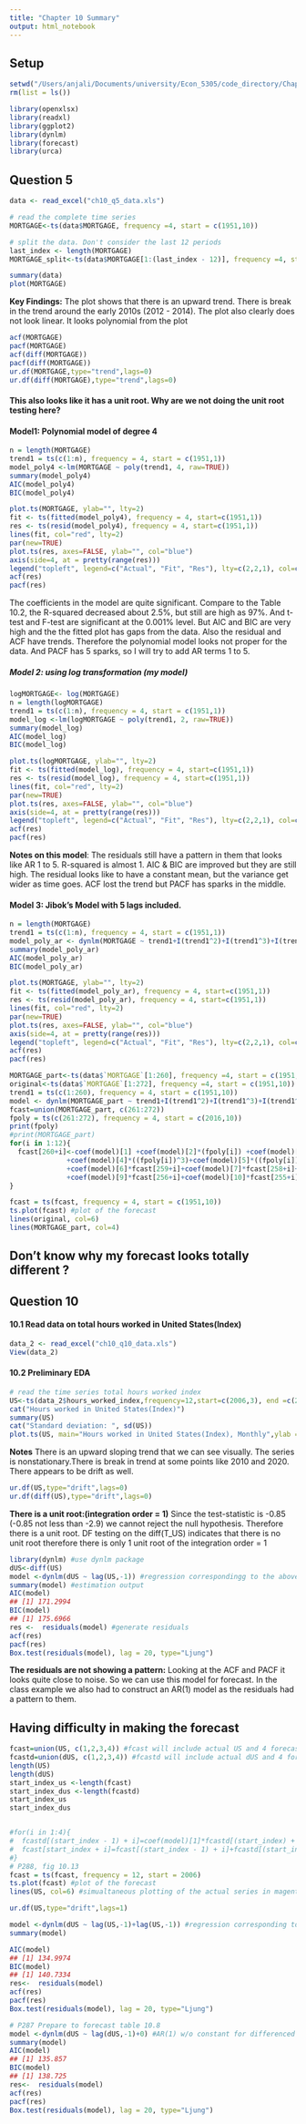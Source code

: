 ```yaml
---
title: "Chapter 10 Summary"
output: html_notebook
---
```


## Setup

```r
setwd("/Users/anjali/Documents/university/Econ_5305/code_directory/Chapter10")
rm(list = ls())
```

```r
library(openxlsx)
library(readxl)
library(ggplot2)
library(dynlm)
library(forecast)
library(urca)
```

## Question 5

```r
data <- read_excel("ch10_q5_data.xls")

# read the complete time series
MORTGAGE<-ts(data$MORTGAGE, frequency =4, start = c(1951,10)) 

# split the data. Don't consider the last 12 periods 
last_index <- length(MORTGAGE)
MORTGAGE_split<-ts(data$MORTGAGE[1:(last_index - 12)], frequency =4, start = c(1951,10))
```


```r
summary(data)
plot(MORTGAGE)
```
**Key Findings:** The plot shows that there is an upward trend. There is break in the trend around the early 2010s (2012 - 2014). The plot also clearly does not look linear. It looks polynomial from the plot

```r
acf(MORTGAGE)
pacf(MORTGAGE)
acf(diff(MORTGAGE))
pacf(diff(MORTGAGE))
ur.df(MORTGAGE,type="trend",lags=0)
ur.df(diff(MORTGAGE),type="trend",lags=0)
```
#### This also looks like it has a unit root. Why are we not doing the unit root testing here?

#### Model1: Polynomial model of degree 4 
```r
n = length(MORTGAGE)
trend1 = ts(c(1:n), frequency = 4, start = c(1951,1)) 
model_poly4 <-lm(MORTGAGE ~ poly(trend1, 4, raw=TRUE)) 
summary(model_poly4) 
AIC(model_poly4)
BIC(model_poly4)
```

```r
plot.ts(MORTGAGE, ylab="", lty=2) 
fit <- ts(fitted(model_poly4), frequency = 4, start=c(1951,1)) 
res <- ts(resid(model_poly4), frequency = 4, start=c(1951,1)) 
lines(fit, col="red", lty=2) 
par(new=TRUE) 
plot.ts(res, axes=FALSE, ylab="", col="blue") 
axis(side=4, at = pretty(range(res))) 
legend("topleft", legend=c("Actual", "Fit", "Res"), lty=c(2,2,1), col=c("black", "red", "blue"))
acf(res)
pacf(res) 
```

The coefficients in the model are quite significant. Compare to the Table 10.2, the R-squared decreased about 2.5%, but still are high as 97%. And t-test and F-test are significant at the 0.001% level.  But AIC and BIC are very high and the the fitted plot has gaps from the data. Also the residual and ACF have trends. Therefore the polynomial model looks not proper for the data. And PACF has 5 sparks, so I will try to add AR terms 1 to 5. 

##### Model 2: using log transformation (my model)
```r
logMORTGAGE<- log(MORTGAGE)
n = length(logMORTGAGE)
trend1 = ts(c(1:n), frequency = 4, start = c(1951,1)) 
model_log <-lm(logMORTGAGE ~ poly(trend1, 2, raw=TRUE)) 
summary(model_log) 
AIC(model_log)
BIC(model_log)
```
```r
plot.ts(logMORTGAGE, ylab="", lty=2) 
fit <- ts(fitted(model_log), frequency = 4, start=c(1951,1)) 
res <- ts(resid(model_log), frequency = 4, start=c(1951,1)) 
lines(fit, col="red", lty=2) 
par(new=TRUE) 
plot.ts(res, axes=FALSE, ylab="", col="blue") 
axis(side=4, at = pretty(range(res))) 
legend("topleft", legend=c("Actual", "Fit", "Res"), lty=c(2,2,1), col=c("black", "red", "blue"))
acf(res)
pacf(res) 
```
**Notes on this model**: The residuals still have a pattern in them that looks like AR 1 to 5. R-squared is almost 1. AIC & BIC are improved but they are still high. The residual looks like to have a constant mean, but the variance get wider as time goes. ACF lost the trend but PACF has sparks in the middle.  

#### Model 3: Jibok's Model with 5 lags included. 

```r
n = length(MORTGAGE)
trend1 = ts(c(1:n), frequency = 4, start = c(1951,1)) 
model_poly_ar <- dynlm(MORTGAGE ~ trend1+I(trend1^2)+I(trend1^3)+I(trend1^4)+lag(MORTGAGE,-1)+lag(MORTGAGE,-2)+lag(MORTGAGE,-3)+lag(MORTGAGE,-4)+lag(MORTGAGE,-5)) #AR(2) + polynomial(4) trend
summary(model_poly_ar)
AIC(model_poly_ar) 
BIC(model_poly_ar)
```

```r
plot.ts(MORTGAGE, ylab="", lty=2) 
fit <- ts(fitted(model_poly_ar), frequency = 4, start=c(1951,1)) 
res <- ts(resid(model_poly_ar), frequency = 4, start=c(1951,1)) 
lines(fit, col="red", lty=2) 
par(new=TRUE) 
plot.ts(res, axes=FALSE, ylab="", col="blue") 
axis(side=4, at = pretty(range(res))) 
legend("topleft", legend=c("Actual", "Fit", "Res"), lty=c(2,2,1), col=c("black", "red", "blue"))
acf(res)
pacf(res) 
```


```r
MORTGAGE_part<-ts(data$`MORTGAGE`[1:260], frequency =4, start = c(1951,10)) 
original<-ts(data$`MORTGAGE`[1:272], frequency =4, start = c(1951,10)) 
trend1 = ts(c(1:260), frequency = 4, start = c(1951,10)) 
model <- dynlm(MORTGAGE_part ~ trend1+I(trend1^2)+I(trend1^3)+I(trend1^4)+lag(MORTGAGE_part,-1)+stats::lag(MORTGAGE_part,-2)+stats::lag(MORTGAGE_part,-3)+stats::lag(MORTGAGE_part,-4)+stats::lag(MORTGAGE_part,-5)) #AR(2) + polynomial(4) trend
fcast=union(MORTGAGE_part, c(261:272))
fpoly = ts(c(261:272), frequency = 4, start = c(2016,10))
print(fpoly)
#print(MORTGAGE_part)
for(i in 1:12){
  fcast[260+i]<-coef(model)[1] +coef(model)[2]*(fpoly[i]) +coef(model)[3]*((fpoly[i])^2) 
              +coef(model)[4]*((fpoly[i])^3)+coef(model)[5]*((fpoly[i])^4)
              +coef(model)[6]*fcast[259+i]+coef(model)[7]*fcast[258+i]+coef(model)[8]*fcast[257+i]
              +coef(model)[9]*fcast[256+i]+coef(model)[10]*fcast[255+i] 
}

fcast = ts(fcast, frequency = 4, start = c(1951,10))
ts.plot(fcast) #plot of the forecast
lines(original, col=6)
lines(MORTGAGE_part, col=4)
```
## Don't know why my forecast looks totally different ?

## Question 10
#### 10.1 Read data on total hours worked in United States(Index)
```r
data_2 <- read_excel("ch10_q10_data.xls")
View(data_2)
```

#### 10.2 Preliminary EDA
```r
# read the time series total hours worked index
US<-ts(data_2$hours_worked_index,frequency=12,start=c(2006,3), end =c(2023,3))
cat("Hours worked in United States(Index)") 
summary(US)
cat("Standard deviation: ", sd(US))
plot.ts(US, main="Hours worked in United States(Index), Monthly",ylab ="index(2007)")
```

**Notes** There is an upward sloping trend that we can see visually. The series is nonstationary.There is break in trend at some points like 2010 and 2020. There appears to be drift as well.

```r
ur.df(US,type="drift",lags=0)
ur.df(diff(US),type="drift",lags=0)
```
**There is a unit root:(integration order = 1)** Since the test-statistic is -0.85 (-0.85 not less than -2.9) we cannot reject the null hypothesis. Therefore there is a unit root. DF testing on the diff(T_US) indicates that there is no unit root therefore there is only 1 unit root of the integration order = 1

```r
library(dynlm) #use dynlm package
dUS<-diff(US)
model <-dynlm(dUS ~ lag(US,-1)) #regression correspondingg to the above ADF test
summary(model) #estimation output
AIC(model)
## [1] 171.2994
BIC(model)
## [1] 175.6966
res <-  residuals(model) #generate residuals
acf(res)
pacf(res)
Box.test(residuals(model), lag = 20, type="Ljung")
```

**The residuals are not showing a pattern:** Looking at the ACF and PACF it looks quite close to noise. So we can use this model for forecast. In the class example we also had to construct an AR(1) model as the residuals had a pattern to them. 

## Having difficulty in making the forecast

```r
fcast=union(US, c(1,2,3,4)) #fcast will include actual US and 4 forecasts for US
fcastd=union(dUS, c(1,2,3,4)) #fcastd will include actual dUS and 4 forecasts for dUS
length(US)
length(dUS)
start_index_us <-length(fcast)
start_index_dus <-length(fcastd)
start_index_us
start_index_dus


#for(i in 1:4){
#  fcastd[(start_index - 1) + i]=coef(model)[1]*fcastd[(start_index) + i]
#  fcast[start_index + i]=fcast[(start_index - 1) + i]+fcastd[(start_index - 1) +i] 
#}
# P288, fig 10.13
fcast = ts(fcast, frequency = 12, start = 2006)
ts.plot(fcast) #plot of the forecast
lines(US, col=6) #simualtaneous plotting of the actual series in magenta color
```


```r
ur.df(US,type="drift",lags=1) 

model <-dynlm(dUS ~ lag(US,-1)+lag(US,-1)) #regression corresponding to the above ADF test
summary(model)

AIC(model)
## [1] 134.9974
BIC(model)
## [1] 140.7334
res<-  residuals(model)
acf(res)
pacf(res)
Box.test(residuals(model), lag = 20, type="Ljung")
```


```r
# P287 Prepare to forecast table 10.8 
model <-dynlm(dUS ~ lag(dUS,-1)+0) #AR(1) w/o constant for differenced series
summary(model)
AIC(model)
## [1] 135.857
BIC(model)
## [1] 138.725
res<-  residuals(model)
acf(res)
pacf(res)
Box.test(residuals(model), lag = 20, type="Ljung")
```
